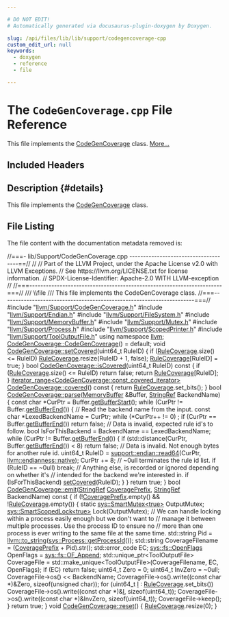 ```yaml
---

# DO NOT EDIT!
# Automatically generated via docusaurus-plugin-doxygen by Doxygen.

slug: /api/files/lib/lib/support/codegencoverage-cpp
custom_edit_url: null
keywords:
  - doxygen
  - reference
  - file

---
```





# The `CodeGenCoverage.cpp` File Reference

<DoxygenPage pluginConfig={pluginConfig}>

This file implements the <a href="/docs/api/classes/llvm/codegencoverage">CodeGenCoverage</a> class. <a href="#details">More...</a>

## Included Headers

<IncludesList>
<IncludesListItem
  filePath="llvm/Support/CodeGenCoverage.h"
  permalink="/docs/api/files/include/include/llvm/include/llvm/support/codegencoverage-h"
  isLocal="true" />
<IncludesListItem
  filePath="llvm/Support/Endian.h"
  permalink="/docs/api/files/include/include/llvm/include/llvm/support/endian-h"
  isLocal="true" />
<IncludesListItem
  filePath="llvm/Support/FileSystem.h"
  permalink="/docs/api/files/include/include/llvm/include/llvm/support/filesystem-h"
  isLocal="true" />
<IncludesListItem
  filePath="llvm/Support/MemoryBuffer.h"
  permalink="/docs/api/files/include/include/llvm/include/llvm/support/memorybuffer-h"
  isLocal="true" />
<IncludesListItem
  filePath="llvm/Support/Mutex.h"
  permalink="/docs/api/files/include/include/llvm/include/llvm/support/mutex-h"
  isLocal="true" />
<IncludesListItem
  filePath="llvm/Support/Process.h"
  permalink="/docs/api/files/include/include/llvm/include/llvm/support/process-h"
  isLocal="true" />
<IncludesListItem
  filePath="llvm/Support/ScopedPrinter.h"
  permalink="/docs/api/files/include/include/llvm/include/llvm/support/scopedprinter-h"
  isLocal="true" />
<IncludesListItem
  filePath="llvm/Support/ToolOutputFile.h"
  permalink="/docs/api/files/include/include/llvm/include/llvm/support/tooloutputfile-h"
  isLocal="true" />
</IncludesList>

## Description {#details}

This file implements the <a href="/docs/api/classes/llvm/codegencoverage">CodeGenCoverage</a> class.

## File Listing

The file content with the documentation metadata removed is:

<ProgramListing>

<Link id="l00001" /><CodeLine lineNumber="1"><span class="doxyHighlightComment">//===- lib/Support/CodeGenCoverage.cpp -------------------------------------==//</span></CodeLine>
<Link id="l00002" /><CodeLine lineNumber="2"><span class="doxyHighlightComment">//</span></CodeLine>
<Link id="l00003" /><CodeLine lineNumber="3"><span class="doxyHighlightComment">// Part of the LLVM Project, under the Apache License v2.0 with LLVM Exceptions.</span></CodeLine>
<Link id="l00004" /><CodeLine lineNumber="4"><span class="doxyHighlightComment">// See https://llvm.org/LICENSE.txt for license information.</span></CodeLine>
<Link id="l00005" /><CodeLine lineNumber="5"><span class="doxyHighlightComment">// SPDX-License-Identifier: Apache-2.0 WITH LLVM-exception</span></CodeLine>
<Link id="l00006" /><CodeLine lineNumber="6"><span class="doxyHighlightComment">//</span></CodeLine>
<Link id="l00007" /><CodeLine lineNumber="7"><span class="doxyHighlightComment">//===----------------------------------------------------------------------===//</span></CodeLine>
<Link id="l00008" /><CodeLine lineNumber="8"><span class="doxyHighlightComment">/// \\file</span></CodeLine>
<Link id="l00009" /><CodeLine lineNumber="9"><span class="doxyHighlightComment">/// This file implements the CodeGenCoverage class.</span></CodeLine>
<Link id="l00010" /><CodeLine lineNumber="10"><span class="doxyHighlightComment">//===----------------------------------------------------------------------===//</span></CodeLine>
<Link id="l00011" /><CodeLine lineNumber="11"></CodeLine>
<Link id="l00012" /><CodeLine lineNumber="12"><span class="doxyHighlightPreprocessor">#include &quot;<a href="/docs/api/files/include/include/llvm/include/llvm/support/codegencoverage-h">llvm/Support/CodeGenCoverage.h</a>&quot;</span></CodeLine>
<Link id="l00013" /><CodeLine lineNumber="13"></CodeLine>
<Link id="l00014" /><CodeLine lineNumber="14"><span class="doxyHighlightPreprocessor">#include &quot;<a href="/docs/api/files/include/include/llvm/include/llvm/support/endian-h">llvm/Support/Endian.h</a>&quot;</span></CodeLine>
<Link id="l00015" /><CodeLine lineNumber="15"><span class="doxyHighlightPreprocessor">#include &quot;<a href="/docs/api/files/include/include/llvm/include/llvm/support/filesystem-h">llvm/Support/FileSystem.h</a>&quot;</span></CodeLine>
<Link id="l00016" /><CodeLine lineNumber="16"><span class="doxyHighlightPreprocessor">#include &quot;<a href="/docs/api/files/include/include/llvm/include/llvm/support/memorybuffer-h">llvm/Support/MemoryBuffer.h</a>&quot;</span></CodeLine>
<Link id="l00017" /><CodeLine lineNumber="17"><span class="doxyHighlightPreprocessor">#include &quot;<a href="/docs/api/files/include/include/llvm/include/llvm/support/mutex-h">llvm/Support/Mutex.h</a>&quot;</span></CodeLine>
<Link id="l00018" /><CodeLine lineNumber="18"><span class="doxyHighlightPreprocessor">#include &quot;<a href="/docs/api/files/include/include/llvm/include/llvm/support/process-h">llvm/Support/Process.h</a>&quot;</span></CodeLine>
<Link id="l00019" /><CodeLine lineNumber="19"><span class="doxyHighlightPreprocessor">#include &quot;<a href="/docs/api/files/include/include/llvm/include/llvm/support/scopedprinter-h">llvm/Support/ScopedPrinter.h</a>&quot;</span></CodeLine>
<Link id="l00020" /><CodeLine lineNumber="20"><span class="doxyHighlightPreprocessor">#include &quot;<a href="/docs/api/files/include/include/llvm/include/llvm/support/tooloutputfile-h">llvm/Support/ToolOutputFile.h</a>&quot;</span></CodeLine>
<Link id="l00021" /><CodeLine lineNumber="21"></CodeLine>
<Link id="l00022" /><CodeLine lineNumber="22"><span class="doxyHighlightKeyword">using namespace </span><span class="doxyHighlight"><a href="/docs/api/namespaces/llvm">llvm</a>;</span></CodeLine>
<Link id="l00023" /><CodeLine lineNumber="23"></CodeLine>
<Link id="l00024" /><CodeLine lineNumber="24"><span class="doxyHighlight"><a href="/docs/api/classes/llvm/codegencoverage/#a50ba1d371442303d1edf6410e2c45e0f">CodeGenCoverage::CodeGenCoverage</a>() = </span><span class="doxyHighlightKeywordFlow">default</span><span class="doxyHighlight">;</span></CodeLine>
<Link id="l00025" /><CodeLine lineNumber="25"></CodeLine>
<Link id="l00026" /><CodeLine lineNumber="26" lineLink="/docs/api/classes/llvm/codegencoverage/#a69ad0fba8847b22164139f79219185a0"><span class="doxyHighlightKeywordType">void</span><span class="doxyHighlight"> <a href="/docs/api/classes/llvm/codegencoverage/#a69ad0fba8847b22164139f79219185a0">CodeGenCoverage::setCovered</a>(uint64&#95;t RuleID) &#123;</span></CodeLine>
<Link id="l00027" /><CodeLine lineNumber="27"><span class="doxyHighlight">  </span><span class="doxyHighlightKeywordFlow">if</span><span class="doxyHighlight"> (<a href="/docs/api/classes/llvm/codegencoverage/#a637b274c4cf0c87e675f76fd72d1a0b6">RuleCoverage</a>.size() &lt;= RuleID)</span></CodeLine>
<Link id="l00028" /><CodeLine lineNumber="28"><span class="doxyHighlight">    <a href="/docs/api/classes/llvm/codegencoverage/#a637b274c4cf0c87e675f76fd72d1a0b6">RuleCoverage</a>.resize(RuleID + 1, </span><span class="doxyHighlightKeyword">false</span><span class="doxyHighlight">);</span></CodeLine>
<Link id="l00029" /><CodeLine lineNumber="29"><span class="doxyHighlight">  <a href="/docs/api/classes/llvm/codegencoverage/#a637b274c4cf0c87e675f76fd72d1a0b6">RuleCoverage</a>&#91;RuleID&#93; = </span><span class="doxyHighlightKeyword">true</span><span class="doxyHighlight">;</span></CodeLine>
<Link id="l00030" /><CodeLine lineNumber="30"><span class="doxyHighlight">&#125;</span></CodeLine>
<Link id="l00031" /><CodeLine lineNumber="31"></CodeLine>
<Link id="l00032" /><CodeLine lineNumber="32" lineLink="/docs/api/classes/llvm/codegencoverage/#a43502e038eb7c66f349b8fe579360305"><span class="doxyHighlightKeywordType">bool</span><span class="doxyHighlight"> <a href="/docs/api/classes/llvm/codegencoverage/#a43502e038eb7c66f349b8fe579360305">CodeGenCoverage::isCovered</a>(uint64&#95;t RuleID)</span><span class="doxyHighlightKeyword"> const </span><span class="doxyHighlight">&#123;</span></CodeLine>
<Link id="l00033" /><CodeLine lineNumber="33"><span class="doxyHighlight">  </span><span class="doxyHighlightKeywordFlow">if</span><span class="doxyHighlight"> (<a href="/docs/api/classes/llvm/codegencoverage/#a637b274c4cf0c87e675f76fd72d1a0b6">RuleCoverage</a>.size() &lt;= RuleID)</span></CodeLine>
<Link id="l00034" /><CodeLine lineNumber="34"><span class="doxyHighlight">    </span><span class="doxyHighlightKeywordFlow">return</span><span class="doxyHighlight"> </span><span class="doxyHighlightKeyword">false</span><span class="doxyHighlight">;</span></CodeLine>
<Link id="l00035" /><CodeLine lineNumber="35"><span class="doxyHighlight">  </span><span class="doxyHighlightKeywordFlow">return</span><span class="doxyHighlight"> <a href="/docs/api/classes/llvm/codegencoverage/#a637b274c4cf0c87e675f76fd72d1a0b6">RuleCoverage</a>&#91;RuleID&#93;;</span></CodeLine>
<Link id="l00036" /><CodeLine lineNumber="36"><span class="doxyHighlight">&#125;</span></CodeLine>
<Link id="l00037" /><CodeLine lineNumber="37"></CodeLine>
<Link id="l00038" /><CodeLine lineNumber="38"><span class="doxyHighlight"><a href="/docs/api/classes/llvm/iterator-range">iterator&#95;range&lt;CodeGenCoverage::const&#95;covered&#95;iterator&gt;</a></span></CodeLine>
<Link id="l00039" /><CodeLine lineNumber="39" lineLink="/docs/api/classes/llvm/codegencoverage/#a889dc10635a4f2465e9cafdc38c6bbab"><span class="doxyHighlight"><a href="/docs/api/classes/llvm/codegencoverage/#a889dc10635a4f2465e9cafdc38c6bbab">CodeGenCoverage::covered</a>()</span><span class="doxyHighlightKeyword"> const </span><span class="doxyHighlight">&#123;</span></CodeLine>
<Link id="l00040" /><CodeLine lineNumber="40"><span class="doxyHighlight">  </span><span class="doxyHighlightKeywordFlow">return</span><span class="doxyHighlight"> <a href="/docs/api/classes/llvm/codegencoverage/#a637b274c4cf0c87e675f76fd72d1a0b6">RuleCoverage</a>.set&#95;bits();</span></CodeLine>
<Link id="l00041" /><CodeLine lineNumber="41"><span class="doxyHighlight">&#125;</span></CodeLine>
<Link id="l00042" /><CodeLine lineNumber="42"></CodeLine>
<Link id="l00043" /><CodeLine lineNumber="43" lineLink="/docs/api/classes/llvm/codegencoverage/#af03b9404e0ae4bd9abacbd8cf9221240"><span class="doxyHighlightKeywordType">bool</span><span class="doxyHighlight"> <a href="/docs/api/classes/llvm/codegencoverage/#af03b9404e0ae4bd9abacbd8cf9221240">CodeGenCoverage::parse</a>(<a href="/docs/api/classes/llvm/memorybuffer">MemoryBuffer</a> &amp;Buffer, <a href="/docs/api/classes/llvm/stringref">StringRef</a> BackendName) &#123;</span></CodeLine>
<Link id="l00044" /><CodeLine lineNumber="44"><span class="doxyHighlight">  </span><span class="doxyHighlightKeyword">const</span><span class="doxyHighlight"> </span><span class="doxyHighlightKeywordType">char</span><span class="doxyHighlight"> &#42;CurPtr = Buffer.<a href="/docs/api/classes/llvm/memorybuffer/#af1972b9a0324e0311ad641eac2de2b7f">getBufferStart</a>();</span></CodeLine>
<Link id="l00045" /><CodeLine lineNumber="45"></CodeLine>
<Link id="l00046" /><CodeLine lineNumber="46"><span class="doxyHighlight">  </span><span class="doxyHighlightKeywordFlow">while</span><span class="doxyHighlight"> (CurPtr != Buffer.<a href="/docs/api/classes/llvm/memorybuffer/#ae4604d3bedbb15e6c516f9357d3b773e">getBufferEnd</a>()) &#123;</span></CodeLine>
<Link id="l00047" /><CodeLine lineNumber="47"><span class="doxyHighlight">    </span><span class="doxyHighlightComment">// Read the backend name from the input.</span></CodeLine>
<Link id="l00048" /><CodeLine lineNumber="48"><span class="doxyHighlight">    </span><span class="doxyHighlightKeyword">const</span><span class="doxyHighlight"> </span><span class="doxyHighlightKeywordType">char</span><span class="doxyHighlight"> &#42;LexedBackendName = CurPtr;</span></CodeLine>
<Link id="l00049" /><CodeLine lineNumber="49"><span class="doxyHighlight">    </span><span class="doxyHighlightKeywordFlow">while</span><span class="doxyHighlight"> (&#42;CurPtr++ != 0)</span></CodeLine>
<Link id="l00050" /><CodeLine lineNumber="50"><span class="doxyHighlight">      ;</span></CodeLine>
<Link id="l00051" /><CodeLine lineNumber="51"><span class="doxyHighlight">    </span><span class="doxyHighlightKeywordFlow">if</span><span class="doxyHighlight"> (CurPtr == Buffer.<a href="/docs/api/classes/llvm/memorybuffer/#ae4604d3bedbb15e6c516f9357d3b773e">getBufferEnd</a>())</span></CodeLine>
<Link id="l00052" /><CodeLine lineNumber="52"><span class="doxyHighlight">      </span><span class="doxyHighlightKeywordFlow">return</span><span class="doxyHighlight"> </span><span class="doxyHighlightKeyword">false</span><span class="doxyHighlight">; </span><span class="doxyHighlightComment">// Data is invalid, expected rule id&#39;s to follow.</span></CodeLine>
<Link id="l00053" /><CodeLine lineNumber="53"></CodeLine>
<Link id="l00054" /><CodeLine lineNumber="54"><span class="doxyHighlight">    </span><span class="doxyHighlightKeywordType">bool</span><span class="doxyHighlight"> IsForThisBackend = BackendName == LexedBackendName;</span></CodeLine>
<Link id="l00055" /><CodeLine lineNumber="55"><span class="doxyHighlight">    </span><span class="doxyHighlightKeywordFlow">while</span><span class="doxyHighlight"> (CurPtr != Buffer.<a href="/docs/api/classes/llvm/memorybuffer/#ae4604d3bedbb15e6c516f9357d3b773e">getBufferEnd</a>()) &#123;</span></CodeLine>
<Link id="l00056" /><CodeLine lineNumber="56"><span class="doxyHighlight">      </span><span class="doxyHighlightKeywordFlow">if</span><span class="doxyHighlight"> (std::distance(CurPtr, Buffer.<a href="/docs/api/classes/llvm/memorybuffer/#ae4604d3bedbb15e6c516f9357d3b773e">getBufferEnd</a>()) &lt; 8)</span></CodeLine>
<Link id="l00057" /><CodeLine lineNumber="57"><span class="doxyHighlight">        </span><span class="doxyHighlightKeywordFlow">return</span><span class="doxyHighlight"> </span><span class="doxyHighlightKeyword">false</span><span class="doxyHighlight">; </span><span class="doxyHighlightComment">// Data is invalid. Not enough bytes for another rule id.</span></CodeLine>
<Link id="l00058" /><CodeLine lineNumber="58"></CodeLine>
<Link id="l00059" /><CodeLine lineNumber="59"><span class="doxyHighlight">      uint64&#95;t RuleID =</span></CodeLine>
<Link id="l00060" /><CodeLine lineNumber="60"><span class="doxyHighlight">          <a href="/docs/api/namespaces/llvm/support/endian/#a7787225426474d5f50e2f0c4e3c16b1c">support::endian::read64</a>(CurPtr, <a href="/docs/api/namespaces/llvm/#ae1e26e57357947b25e392fd18ab000dba8e5f3adee38c8fccc13c1f3be0143796">llvm::endianness::native</a>);</span></CodeLine>
<Link id="l00061" /><CodeLine lineNumber="61"><span class="doxyHighlight">      CurPtr += 8;</span></CodeLine>
<Link id="l00062" /><CodeLine lineNumber="62"></CodeLine>
<Link id="l00063" /><CodeLine lineNumber="63"><span class="doxyHighlight">      </span><span class="doxyHighlightComment">// ~0ull terminates the rule id list.</span></CodeLine>
<Link id="l00064" /><CodeLine lineNumber="64"><span class="doxyHighlight">      </span><span class="doxyHighlightKeywordFlow">if</span><span class="doxyHighlight"> (RuleID == ~0ull)</span></CodeLine>
<Link id="l00065" /><CodeLine lineNumber="65"><span class="doxyHighlight">        </span><span class="doxyHighlightKeywordFlow">break</span><span class="doxyHighlight">;</span></CodeLine>
<Link id="l00066" /><CodeLine lineNumber="66"></CodeLine>
<Link id="l00067" /><CodeLine lineNumber="67"><span class="doxyHighlight">      </span><span class="doxyHighlightComment">// Anything else, is recorded or ignored depending on whether it&#39;s</span></CodeLine>
<Link id="l00068" /><CodeLine lineNumber="68"><span class="doxyHighlight">      </span><span class="doxyHighlightComment">// intended for the backend we&#39;re interested in.</span></CodeLine>
<Link id="l00069" /><CodeLine lineNumber="69"><span class="doxyHighlight">      </span><span class="doxyHighlightKeywordFlow">if</span><span class="doxyHighlight"> (IsForThisBackend)</span></CodeLine>
<Link id="l00070" /><CodeLine lineNumber="70"><span class="doxyHighlight">        <a href="/docs/api/classes/llvm/codegencoverage/#a69ad0fba8847b22164139f79219185a0">setCovered</a>(RuleID);</span></CodeLine>
<Link id="l00071" /><CodeLine lineNumber="71"><span class="doxyHighlight">    &#125;</span></CodeLine>
<Link id="l00072" /><CodeLine lineNumber="72"><span class="doxyHighlight">  &#125;</span></CodeLine>
<Link id="l00073" /><CodeLine lineNumber="73"></CodeLine>
<Link id="l00074" /><CodeLine lineNumber="74"><span class="doxyHighlight">  </span><span class="doxyHighlightKeywordFlow">return</span><span class="doxyHighlight"> </span><span class="doxyHighlightKeyword">true</span><span class="doxyHighlight">;</span></CodeLine>
<Link id="l00075" /><CodeLine lineNumber="75"><span class="doxyHighlight">&#125;</span></CodeLine>
<Link id="l00076" /><CodeLine lineNumber="76"></CodeLine>
<Link id="l00077" /><CodeLine lineNumber="77" lineLink="/docs/api/classes/llvm/codegencoverage/#af3df1d6092ed500be1f2e3ca76d3e844"><span class="doxyHighlightKeywordType">bool</span><span class="doxyHighlight"> <a href="/docs/api/classes/llvm/codegencoverage/#af3df1d6092ed500be1f2e3ca76d3e844">CodeGenCoverage::emit</a>(<a href="/docs/api/classes/llvm/stringref">StringRef</a> <a href="/docs/api/files/lib/lib/codegen/lib/codegen/globalisel/instructionselect-cpp/#ad7f1838fb35a2bd8c7a0d1e76706ea7e">CoveragePrefix</a>,</span></CodeLine>
<Link id="l00078" /><CodeLine lineNumber="78"><span class="doxyHighlight">                           <a href="/docs/api/classes/llvm/stringref">StringRef</a> BackendName)</span><span class="doxyHighlightKeyword"> const </span><span class="doxyHighlight">&#123;</span></CodeLine>
<Link id="l00079" /><CodeLine lineNumber="79"><span class="doxyHighlight">  </span><span class="doxyHighlightKeywordFlow">if</span><span class="doxyHighlight"> (!<a href="/docs/api/files/lib/lib/codegen/lib/codegen/globalisel/instructionselect-cpp/#ad7f1838fb35a2bd8c7a0d1e76706ea7e">CoveragePrefix</a>.empty() &amp;&amp; !<a href="/docs/api/classes/llvm/codegencoverage/#a637b274c4cf0c87e675f76fd72d1a0b6">RuleCoverage</a>.empty()) &#123;</span></CodeLine>
<Link id="l00080" /><CodeLine lineNumber="80"><span class="doxyHighlight">    </span><span class="doxyHighlightKeyword">static</span><span class="doxyHighlight"> <a href="/docs/api/classes/llvm/sys/smartmutex">sys::SmartMutex&lt;true&gt;</a> OutputMutex;</span></CodeLine>
<Link id="l00081" /><CodeLine lineNumber="81"><span class="doxyHighlight">    <a href="/docs/api/namespaces/llvm/sys/#a1094ec958353ee43bd8ffd18187b1160">sys::SmartScopedLock&lt;true&gt;</a> Lock(OutputMutex);</span></CodeLine>
<Link id="l00082" /><CodeLine lineNumber="82"></CodeLine>
<Link id="l00083" /><CodeLine lineNumber="83"><span class="doxyHighlight">    </span><span class="doxyHighlightComment">// We can handle locking within a process easily enough but we don&#39;t want to</span></CodeLine>
<Link id="l00084" /><CodeLine lineNumber="84"><span class="doxyHighlight">    </span><span class="doxyHighlightComment">// manage it between multiple processes. Use the process ID to ensure no</span></CodeLine>
<Link id="l00085" /><CodeLine lineNumber="85"><span class="doxyHighlight">    </span><span class="doxyHighlightComment">// more than one process is ever writing to the same file at the same time.</span></CodeLine>
<Link id="l00086" /><CodeLine lineNumber="86"><span class="doxyHighlight">    std::string Pid = <a href="/docs/api/namespaces/llvm/#a13c1b5a253da5da49ce33d03dc1efc07">llvm::to&#95;string</a>(<a href="/docs/api/classes/llvm/sys/process/#afee014293ce837f92658166fc36a2d15">sys::Process::getProcessId</a>());</span></CodeLine>
<Link id="l00087" /><CodeLine lineNumber="87"></CodeLine>
<Link id="l00088" /><CodeLine lineNumber="88"><span class="doxyHighlight">    std::string CoverageFilename = (<a href="/docs/api/files/lib/lib/codegen/lib/codegen/globalisel/instructionselect-cpp/#ad7f1838fb35a2bd8c7a0d1e76706ea7e">CoveragePrefix</a> + Pid).str();</span></CodeLine>
<Link id="l00089" /><CodeLine lineNumber="89"></CodeLine>
<Link id="l00090" /><CodeLine lineNumber="90"><span class="doxyHighlight">    std::error&#95;code EC;</span></CodeLine>
<Link id="l00091" /><CodeLine lineNumber="91"><span class="doxyHighlight">    <a href="/docs/api/namespaces/llvm/sys/fs/#a662978c0cdf81de0d448032f142a3695">sys::fs::OpenFlags</a> OpenFlags = <a href="/docs/api/namespaces/llvm/sys/fs/#a662978c0cdf81de0d448032f142a3695ac999fafdcc991e61bbc2df56a4310083">sys::fs::OF&#95;Append</a>;</span></CodeLine>
<Link id="l00092" /><CodeLine lineNumber="92"><span class="doxyHighlight">    std::unique&#95;ptr&lt;ToolOutputFile&gt; CoverageFile =</span></CodeLine>
<Link id="l00093" /><CodeLine lineNumber="93"><span class="doxyHighlight">        std::make&#95;unique&lt;ToolOutputFile&gt;(CoverageFilename, EC, OpenFlags);</span></CodeLine>
<Link id="l00094" /><CodeLine lineNumber="94"><span class="doxyHighlight">    </span><span class="doxyHighlightKeywordFlow">if</span><span class="doxyHighlight"> (EC)</span></CodeLine>
<Link id="l00095" /><CodeLine lineNumber="95"><span class="doxyHighlight">      </span><span class="doxyHighlightKeywordFlow">return</span><span class="doxyHighlight"> </span><span class="doxyHighlightKeyword">false</span><span class="doxyHighlight">;</span></CodeLine>
<Link id="l00096" /><CodeLine lineNumber="96"></CodeLine>
<Link id="l00097" /><CodeLine lineNumber="97"><span class="doxyHighlight">    uint64&#95;t Zero = 0;</span></CodeLine>
<Link id="l00098" /><CodeLine lineNumber="98"><span class="doxyHighlight">    uint64&#95;t InvZero = ~0ull;</span></CodeLine>
<Link id="l00099" /><CodeLine lineNumber="99"><span class="doxyHighlight">    CoverageFile-&gt;os() &lt;&lt; BackendName;</span></CodeLine>
<Link id="l00100" /><CodeLine lineNumber="100"><span class="doxyHighlight">    CoverageFile-&gt;os().write((</span><span class="doxyHighlightKeyword">const</span><span class="doxyHighlight"> </span><span class="doxyHighlightKeywordType">char</span><span class="doxyHighlight"> &#42;)&amp;Zero, </span><span class="doxyHighlightKeyword">sizeof</span><span class="doxyHighlight">(</span><span class="doxyHighlightKeywordType">unsigned</span><span class="doxyHighlight"> </span><span class="doxyHighlightKeywordType">char</span><span class="doxyHighlight">));</span></CodeLine>
<Link id="l00101" /><CodeLine lineNumber="101"><span class="doxyHighlight">    </span><span class="doxyHighlightKeywordFlow">for</span><span class="doxyHighlight"> (uint64&#95;t <a href="/docs/api/files/lib/lib/support/md5-cpp/#ac0eafdc9ee161b71e7af98af736952fd">I</a> : <a href="/docs/api/classes/llvm/codegencoverage/#a637b274c4cf0c87e675f76fd72d1a0b6">RuleCoverage</a>.set&#95;bits())</span></CodeLine>
<Link id="l00102" /><CodeLine lineNumber="102"><span class="doxyHighlight">      CoverageFile-&gt;os().write((</span><span class="doxyHighlightKeyword">const</span><span class="doxyHighlight"> </span><span class="doxyHighlightKeywordType">char</span><span class="doxyHighlight"> &#42;)&amp;<a href="/docs/api/files/lib/lib/support/md5-cpp/#ac0eafdc9ee161b71e7af98af736952fd">I</a>, </span><span class="doxyHighlightKeyword">sizeof</span><span class="doxyHighlight">(uint64&#95;t));</span></CodeLine>
<Link id="l00103" /><CodeLine lineNumber="103"><span class="doxyHighlight">    CoverageFile-&gt;os().write((</span><span class="doxyHighlightKeyword">const</span><span class="doxyHighlight"> </span><span class="doxyHighlightKeywordType">char</span><span class="doxyHighlight"> &#42;)&amp;InvZero, </span><span class="doxyHighlightKeyword">sizeof</span><span class="doxyHighlight">(uint64&#95;t));</span></CodeLine>
<Link id="l00104" /><CodeLine lineNumber="104"></CodeLine>
<Link id="l00105" /><CodeLine lineNumber="105"><span class="doxyHighlight">    CoverageFile-&gt;keep();</span></CodeLine>
<Link id="l00106" /><CodeLine lineNumber="106"><span class="doxyHighlight">  &#125;</span></CodeLine>
<Link id="l00107" /><CodeLine lineNumber="107"></CodeLine>
<Link id="l00108" /><CodeLine lineNumber="108"><span class="doxyHighlight">  </span><span class="doxyHighlightKeywordFlow">return</span><span class="doxyHighlight"> </span><span class="doxyHighlightKeyword">true</span><span class="doxyHighlight">;</span></CodeLine>
<Link id="l00109" /><CodeLine lineNumber="109"><span class="doxyHighlight">&#125;</span></CodeLine>
<Link id="l00110" /><CodeLine lineNumber="110"></CodeLine>
<Link id="l00111" /><CodeLine lineNumber="111" lineLink="/docs/api/classes/llvm/codegencoverage/#a87e5c0336bfb2cf7df1395d5d652b023"><span class="doxyHighlightKeywordType">void</span><span class="doxyHighlight"> <a href="/docs/api/classes/llvm/codegencoverage/#a87e5c0336bfb2cf7df1395d5d652b023">CodeGenCoverage::reset</a>() &#123; <a href="/docs/api/classes/llvm/codegencoverage/#a637b274c4cf0c87e675f76fd72d1a0b6">RuleCoverage</a>.resize(0); &#125;</span></CodeLine>

</ProgramListing>


</DoxygenPage>
